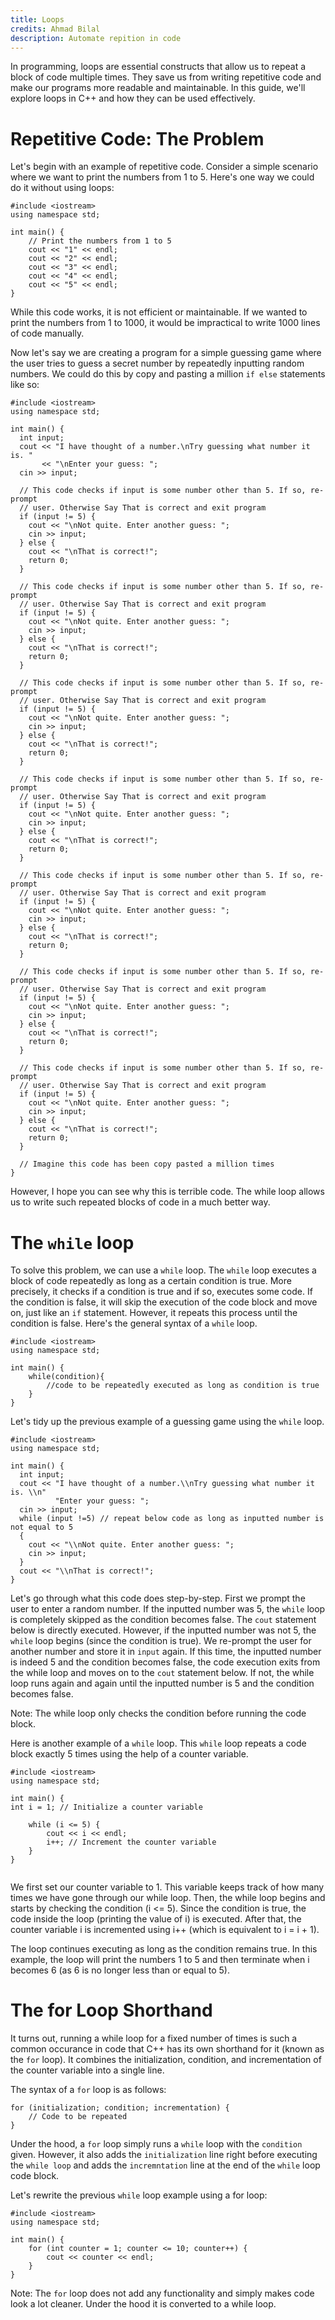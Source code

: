```yaml
---
title: Loops
credits: Ahmad Bilal
description: Automate repition in code
---
```


In programming, loops are essential constructs that allow us to repeat a block of code multiple times. They save us from writing repetitive code and make our programs more readable and maintainable. In this guide, we'll explore loops in C++ and how they can be used effectively.

# Repetitive Code: The Problem

Let's begin with an example of repetitive code. Consider a simple scenario where we want to print the numbers from 1 to 5. Here's one way we could do it without using loops:

```
#include <iostream>
using namespace std;

int main() {
    // Print the numbers from 1 to 5
    cout << "1" << endl;
    cout << "2" << endl;
    cout << "3" << endl;
    cout << "4" << endl;
    cout << "5" << endl;
}
```

While this code works, it is not efficient or maintainable. If we wanted to print the numbers from 1 to 1000, it would be impractical to write 1000 lines of code manually.

Now let's say we are creating a program for a simple guessing game where the user tries to guess a secret number by repeatedly inputting random numbers. We could do this by copy and pasting a million `if else` statements like so:

```
#include <iostream>
using namespace std;

int main() {
  int input;
  cout << "I have thought of a number.\nTry guessing what number it is. "
       << "\nEnter your guess: ";
  cin >> input;

  // This code checks if input is some number other than 5. If so, re-prompt
  // user. Otherwise Say That is correct and exit program
  if (input != 5) {
    cout << "\nNot quite. Enter another guess: ";
    cin >> input;
  } else {
    cout << "\nThat is correct!";
    return 0;
  }

  // This code checks if input is some number other than 5. If so, re-prompt
  // user. Otherwise Say That is correct and exit program
  if (input != 5) {
    cout << "\nNot quite. Enter another guess: ";
    cin >> input;
  } else {
    cout << "\nThat is correct!";
    return 0;
  }

  // This code checks if input is some number other than 5. If so, re-prompt
  // user. Otherwise Say That is correct and exit program
  if (input != 5) {
    cout << "\nNot quite. Enter another guess: ";
    cin >> input;
  } else {
    cout << "\nThat is correct!";
    return 0;
  }

  // This code checks if input is some number other than 5. If so, re-prompt
  // user. Otherwise Say That is correct and exit program
  if (input != 5) {
    cout << "\nNot quite. Enter another guess: ";
    cin >> input;
  } else {
    cout << "\nThat is correct!";
    return 0;
  }

  // This code checks if input is some number other than 5. If so, re-prompt
  // user. Otherwise Say That is correct and exit program
  if (input != 5) {
    cout << "\nNot quite. Enter another guess: ";
    cin >> input;
  } else {
    cout << "\nThat is correct!";
    return 0;
  }

  // This code checks if input is some number other than 5. If so, re-prompt
  // user. Otherwise Say That is correct and exit program
  if (input != 5) {
    cout << "\nNot quite. Enter another guess: ";
    cin >> input;
  } else {
    cout << "\nThat is correct!";
    return 0;
  }

  // This code checks if input is some number other than 5. If so, re-prompt
  // user. Otherwise Say That is correct and exit program
  if (input != 5) {
    cout << "\nNot quite. Enter another guess: ";
    cin >> input;
  } else {
    cout << "\nThat is correct!";
    return 0;
  }

  // Imagine this code has been copy pasted a million times
}
```

However, I hope you can see why this is terrible code. The while loop allows us to write such repeated blocks of code in a much better way.

# The `while` loop

To solve this problem, we can use a `while` loop. The `while` loop executes a block of code repeatedly as long as a certain condition is true. More precisely, it checks if a condition is true and if so, executes some code. If the condition is false, it will skip the execution of the code block and move on, just like an `if` statement. However, it repeats this process until the condition is false. Here's the general syntax of a `while` loop.

```
#include <iostream>
using namespace std;

int main() {
    while(condition){
        //code to be repeatedly executed as long as condition is true
    }
}
```

Let's tidy up the previous example of a guessing game using the `while` loop.

```
#include <iostream>
using namespace std;

int main() {
  int input;
  cout << "I have thought of a number.\\nTry guessing what number it is. \\n"
          "Enter your guess: ";
  cin >> input;
  while (input !=5) // repeat below code as long as inputted number is not equal to 5
  {
    cout << "\\nNot quite. Enter another guess: ";
    cin >> input;
  }
  cout << "\\nThat is correct!";
}
```

Let's go through what this code does step-by-step. First we prompt the user to enter a random number. If the inputted number was 5, the `while` loop is completely skipped as the condition becomes false. The `cout` statement below is directly executed. However, if the inputted number was not 5, the `while` loop begins (since the condition is true). We re-prompt the user for another number and store it in `input` again. If this time, the inputted number is indeed 5 and the condition becomes false, the code execution exits from the while loop and moves on to the `cout` statement below. If not, the while loop runs again and again until the inputted number is 5 and the condition becomes false.

Note: The while loop only checks the condition before running the code block.

Here is another example of a `while` loop. This `while` loop repeats a code block exactly 5 times using the help of a counter variable.

```
#include <iostream>
using namespace std;

int main() {
int i = 1; // Initialize a counter variable

    while (i <= 5) {
        cout << i << endl;
        i++; // Increment the counter variable
    }
}


```

We first set our counter variable to 1. This variable keeps track of how many times we have gone through our while loop. Then, the while loop begins and starts by checking the condition (i <= 5). Since the condition is true, the code inside the loop (printing the value of i) is executed. After that, the counter variable i is incremented using i++ (which is equivalent to i = i + 1).

The loop continues executing as long as the condition remains true. In this example, the loop will print the numbers 1 to 5 and then terminate when i becomes 6 (as 6 is no longer less than or equal to 5).

# The for Loop Shorthand

It turns out, running a while loop for a fixed number of times is such a common occurance in code that C++ has its own shorthand for it (known as the `for` loop). It combines the initialization, condition, and incrementation of the counter variable into a single line.

The syntax of a `for` loop is as follows:

```
for (initialization; condition; incrementation) {
    // Code to be repeated
}
```

Under the hood, a `for` loop simply runs a `while` loop with the `condition` given. However, it also adds the `initialization` line right before executing the `while loop` and adds the `incremntation` line at the end of the `while` loop code block.

Let's rewrite the previous `while` loop example using a for loop:

```
#include <iostream>
using namespace std;

int main() {
    for (int counter = 1; counter <= 10; counter++) {
        cout << counter << endl;
    }
}
```

Note: The `for` loop does not add any functionality and simply makes code look a lot cleaner. Under the hood it is converted to a while loop.

